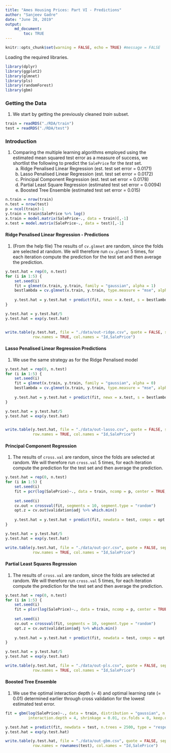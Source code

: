 ```yaml
---
title: "Ames Housing Prices: Part VI - Predictions"
author: "Sanjeev Gadre"
date: "June 28, 2019"
output: 
    md_document:
        toc: TRUE
---
```


```r
knitr::opts_chunk$set(warning = FALSE, echo = TRUE) #message = FALSE
```

Loading the required libraries.

```r
library(dplyr)
library(ggplot2)
library(glmnet)
library(pls)
library(randomForest)
library(gbm)

```



### Getting the Data

1.  We start by getting the previously cleaned *train* subset.

```r
train = readRDS("./RDA/train")
test = readRDS("./RDA/test")

```

### Introduction

1.  Comparing the multiple learning algorithms employed using the estimated mean squared test error as a measure of success, we shortlist the following to predict the `SalePrice` for the *test* set.
    a.  Ridge Penalised Linear Regression (est. test set error = 0.0171)
    b.  Lasso Penalised Linear Regression (est. test set error = 0.0172)
    c.  Principal Component Regression (est. test set error = 0.0178)
    d.  Partial Least Square Regression (estimated test set error = 0.0094)
    e.  Boosted Tree Ensemble (estimated test set error = 0.015)

```r
n.train = nrow(train)
n.test = nrow(test)
p = ncol(train)-1
y.train = train$SalePrice %>% log()
x.train = model.matrix(SalePrice~., data = train)[,-1]
x.test = model.matrix(SalePrice~., data = test)[,-1]

```

####    Ridge Penalised Linear Regression - Predictions

1.  (From the help file) The results of `cv.glmnet` are random, since the folds are selected at random. We will therefore run `cv.glmnet` 5 times, for each iteration compute the prediction for the test set and then average the prediction.

```r
y.test.hat = rep(0, n.test)
for (i in 1:5) {
    set.seed(i)
    fit = glmnet(x.train, y.train, family = "gaussian", alpha = 1)
    bestlambda = cv.glmnet(x.train, y.train, type.measure = "mse", alpha = 1)$lambda.min
        
    y.test.hat = y.test.hat + predict(fit, newx = x.test, s = bestlambda, type = "response")
}

y.test.hat = y.test.hat/5 
y.test.hat = exp(y.test.hat)


write.table(y.test.hat, file = "./data/out-ridge.csv", quote = FALSE, sep = ",",
            row.names = TRUE, col.names = "Id,SalePrice")


```

####    Lasso Penalised Linear Regression Predictions

1.  We use the same strategy as for the Ridge Penalised model

```r
y.test.hat = rep(0, n.test)
for (i in 1:5) {
    set.seed(i)
    fit = glmnet(x.train, y.train, family = "gaussian", alpha = 0)
    bestlambda = cv.glmnet(x.train, y.train, type.measure = "mse", alpha = 0)$lambda.min
        
    y.test.hat = y.test.hat + predict(fit, newx = x.test, s = bestlambda, type = "response")
}

y.test.hat = y.test.hat/5 
y.test.hat = exp(y.test.hat)


write.table(y.test.hat, file = "./data/out-lasso.csv", quote = FALSE, sep = ",",
            row.names = TRUE, col.names = "Id,SalePrice")

```

####    Principal Component Regression

1.  The results of `cross.val` are random, since the folds are selected at random. We will therefore run `cross.val` 5 times, for each iteration compute the prediction for the test set and then average the prediction.

```r
y.test.hat = rep(0, n.test)
for (i in 1:5) {
    set.seed(i)
    fit = pcr(log(SalePrice)~., data = train, ncomp = p, center = TRUE, validation = "none", model = FALSE)
    
    set.seed(i)
    cv.out = crossval(fit, segments = 10, segment.type = "random")
    opt.z = cv.out$validation$adj %>% which.min()
    
    y.test.hat = y.test.hat + predict(fit, newdata = test, comps = opt.z, type = "response")
}

y.test.hat = y.test.hat/5 
y.test.hat = exp(y.test.hat)

write.table(y.test.hat, file = "./data/out-pcr.csv", quote = FALSE, sep = ",",
            row.names = TRUE, col.names = "Id,SalePrice")

```

####    Partial Least Squares Regression

1.  The results of `cross.val` are random, since the folds are selected at random. We will therefore run `cross.val` 5 times, for each iteration compute the prediction for the test set and then average the prediction.

```r
y.test.hat = rep(0, n.test)
for (i in 1:5) {
    set.seed(i)
    fit = plsr(log(SalePrice)~., data = train, ncomp = p, center = TRUE, validation = "none", model = FALSE)
    
    set.seed(i)
    cv.out = crossval(fit, segments = 10, segment.type = "random")
    opt.z = cv.out$validation$adj %>% which.min()
    
    y.test.hat = y.test.hat + predict(fit, newdata = test, comps = opt.z, type = "response")
}

y.test.hat = y.test.hat/5 
y.test.hat = exp(y.test.hat)

write.table(y.test.hat, file = "./data/out-pls.csv", quote = FALSE, sep = ",",
            row.names = TRUE, col.names = "Id,SalePrice")

```

####    Boosted Tree Ensemble

1.  We use the optimal interaction depth (= 4) and optimal learning rate (= 0.01) determined earlier through cross validation for the lowest estimated test error.

```r
fit = gbm(log(SalePrice)~., data = train, distribution = "gaussian", n.trees = 2500, 
          interaction.depth = 4, shrinkage = 0.01, cv.folds = 0, keep.data = TRUE)

y.test.hat = predict(fit, newdata = test, n.trees = 2500, type = "response")
y.test.hat = exp(y.test.hat)

write.table(y.test.hat, file = "./data/out-gbm.csv", quote = FALSE, sep = ",",
            row.names = rownames(test), col.names = "Id,SalePrice")

```

